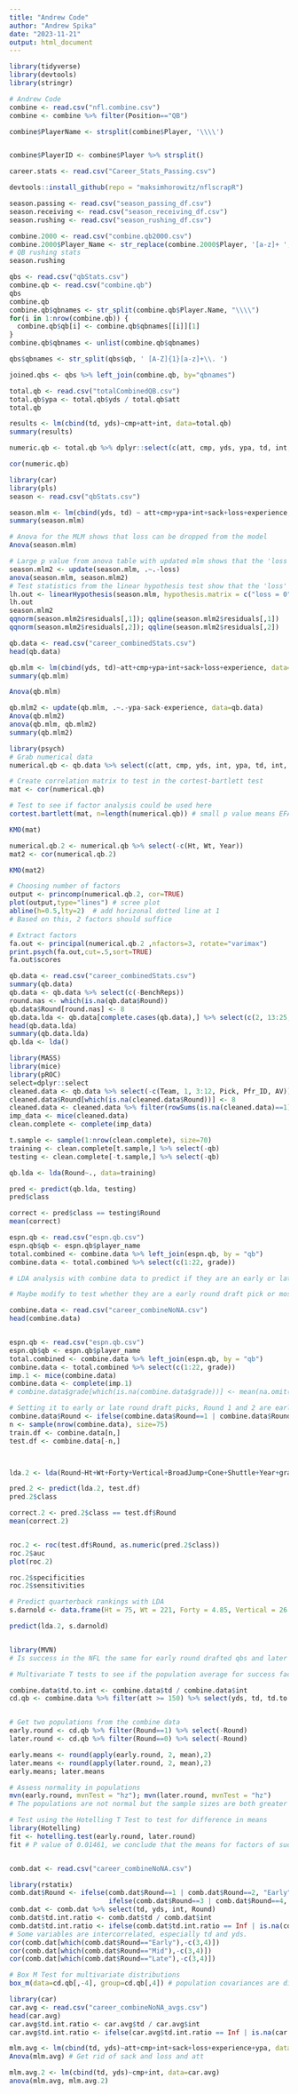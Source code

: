 ```yaml
---
title: "Andrew Code"
author: "Andrew Spika"
date: "2023-11-21"
output: html_document
---
```


```r
library(tidyverse)
library(devtools)
library(stringr)
```


```r
# Andrew Code
combine <- read.csv("nfl.combine.csv")
combine <- combine %>% filter(Position=="QB")

combine$PlayerName <- strsplit(combine$Player, '\\\\')


combine$PlayerID <- combine$Player %>% strsplit()

career.stats <- read.csv("Career_Stats_Passing.csv")

```

```r
devtools::install_github(repo = "maksimhorowitz/nflscrapR")

```

```r
season.passing <- read.csv("season_passing_df.csv")
season.receiving <- read.csv("season_receiving_df.csv")
season.rushing <- read.csv("season_rushing_df.csv")
```

```r
combine.2000 <- read.csv("combine.qb2000.csv")
combine.2000$Player_Name <- str_replace(combine.2000$Player, '[a-z]+ ', '.')
# QB rushing stats
season.rushing


```

```r
qbs <- read.csv("qbStats.csv")
combine.qb <- read.csv("combine.qb")
qbs
combine.qb
combine.qb$qbnames <- str_split(combine.qb$Player.Name, "\\\\")
for(i in 1:nrow(combine.qb)) {
  combine.qb$qb[i] <- combine.qb$qbnames[[i]][1]
}
combine.qb$qbnames <- unlist(combine.qb$qbnames)

qbs$qbnames <- str_split(qbs$qb, ' [A-Z]{1}[a-z]+\\. ')

joined.qbs <- qbs %>% left_join(combine.qb, by="qbnames")

```

```r
total.qb <- read.csv("totalCombinedQB.csv")
total.qb$ypa <- total.qb$yds / total.qb$att
total.qb

results <- lm(cbind(td, yds)~cmp+att+int, data=total.qb)
summary(results)

numeric.qb <- total.qb %>% dplyr::select(c(att, cmp, yds, ypa, td, int, sack, loss, game_points, Ht, Wt, Forty, Vertical, BroadJump, Year, Cone, Shuttle))

cor(numeric.qb)
```

```r
library(car)
library(pls)
season <- read.csv("qbStats.csv")

season.mlm <- lm(cbind(yds, td) ~ att+cmp+ypa+int+sack+loss+experience, data=season)
summary(season.mlm)

# Anova for the MLM shows that loss can be dropped from the model
Anova(season.mlm)

# Large p value from anova table with updated mlm shows that the 'loss' variable can be dropped because the model fits as well
season.mlm2 <- update(season.mlm, .~.-loss)
anova(season.mlm, season.mlm2)
# Test statistics from the linear hypothesis test show that the 'loss' variable can be dropped
lh.out <- linearHypothesis(season.mlm, hypothesis.matrix = c("loss = 0"))
lh.out
season.mlm2
qqnorm(season.mlm2$residuals[,1]); qqline(season.mlm2$residuals[,1])
qqnorm(season.mlm2$residuals[,2]); qqline(season.mlm2$residuals[,2])
```

```r
qb.data <- read.csv("career_combinedStats.csv")
head(qb.data)

qb.mlm <- lm(cbind(yds, td)~att+cmp+ypa+int+sack+loss+experience, data=qb.data)
summary(qb.mlm)

Anova(qb.mlm)

qb.mlm2 <- update(qb.mlm, .~.-ypa-sack-experience, data=qb.data)
Anova(qb.mlm2)
anova(qb.mlm, qb.mlm2)
summary(qb.mlm2)
```

```r
library(psych)
# Grab numerical data
numerical.qb <- qb.data %>% select(c(att, cmp, yds, int, ypa, td, int, sack, loss, game_points, experience, Ht, Wt, Year))

# Create correlation matrix to test in the cortest-bartlett test
mat <- cor(numerical.qb)

# Test to see if factor analysis could be used here
cortest.bartlett(mat, n=length(numerical.qb)) # small p value means EFA may be useful here

KMO(mat)

numerical.qb.2 <- numerical.qb %>% select(-c(Ht, Wt, Year))
mat2 <- cor(numerical.qb.2)

KMO(mat2)

# Choosing number of factors
output <- princomp(numerical.qb.2, cor=TRUE)
plot(output,type="lines") # scree plot 
abline(h=0.5,lty=2)  # add horizonal dotted line at 1
# Based on this, 2 factors should suffice

# Extract factors
fa.out <- principal(numerical.qb.2 ,nfactors=3, rotate="varimax")
print.psych(fa.out,cut=.5,sort=TRUE)
fa.out$scores
```

```r
qb.data <- read.csv("career_combinedStats.csv")
summary(qb.data)
qb.data <- qb.data %>% select(c(-BenchReps))
round.nas <- which(is.na(qb.data$Round))
qb.data$Round[round.nas] <- 8
qb.data.lda <- qb.data[complete.cases(qb.data),] %>% select(c(2, 13:25, -Team, -Pfr_ID, -Pick))
head(qb.data.lda)
summary(qb.data.lda)
qb.lda <- lda()
```

```r
library(MASS)
library(mice)
library(pROC)
select=dplyr::select
cleaned.data <- qb.data %>% select(-c(Team, 1, 3:12, Pick, Pfr_ID, AV))
cleaned.data$Round[which(is.na(cleaned.data$Round))] <- 8 
cleaned.data <- cleaned.data %>% filter(rowSums(is.na(cleaned.data)==1)<=2)
imp_data <- mice(cleaned.data)
clean.complete <- complete(imp_data)

t.sample <- sample(1:nrow(clean.complete), size=70)
training <- clean.complete[t.sample,] %>% select(-qb)
testing <- clean.complete[-t.sample,] %>% select(-qb)

qb.lda <- lda(Round~., data=training)

pred <- predict(qb.lda, testing)
pred$class

correct <- pred$class == testing$Round
mean(correct)

```

```r
espn.qb <- read.csv("espn.qb.csv")
espn.qb$qb <- espn.qb$player_name
total.combined <- combine.data %>% left_join(espn.qb, by = "qb")
combine.data <- total.combined %>% select(c(1:22, grade))
```


```r
# LDA analysis with combine data to predict if they are an early or late round draft pick

# Maybe modify to test whether they are a early round draft pick or most likely a starter for the team compared to a later pick most likely not a starter

combine.data <- read.csv("career_combineNoNA.csv")
head(combine.data)


espn.qb <- read.csv("espn.qb.csv")
espn.qb$qb <- espn.qb$player_name
total.combined <- combine.data %>% left_join(espn.qb, by = "qb")
combine.data <- total.combined %>% select(c(1:22, grade))
imp.1 <- mice(combine.data)
combine.data <- complete(imp.1)
# combine.data$grade[which(is.na(combine.data$grade))] <- mean(na.omit(combine.data$grade))

# Setting it to early or late round draft picks, Round 1 and 2 are early, 3 and beyond considered late
combine.data$Round <- ifelse(combine.data$Round==1 | combine.data$Round==2, "Early", "Late")
n <- sample(nrow(combine.data), size=75)
train.df <- combine.data[n,]
test.df <- combine.data[-n,]



lda.2 <- lda(Round~Ht+Wt+Forty+Vertical+BroadJump+Cone+Shuttle+Year+grade, data=combine.data)

pred.2 <- predict(lda.2, test.df)
pred.2$class

correct.2 <- pred.2$class == test.df$Round
mean(correct.2)


roc.2 <- roc(test.df$Round, as.numeric(pred.2$class))
roc.2$auc
plot(roc.2)

roc.2$specificities
roc.2$sensitivities

# Predict quarterback rankings with LDA
s.darnold <- data.frame(Ht = 75, Wt = 221, Forty = 4.85, Vertical = 26.5, BroadJump = 105, Cone = 6.96, Shuttle = 4.4, Year = 2018, grade = 94)

predict(lda.2, s.darnold)



```

```r

library(MVN)
# Is success in the NFL the same for early round drafted qbs and later round drafted qbs?

# Multivariate T tests to see if the population average for success factors like yards and touchdowns are the same for different round draft picks

combine.data$td.to.int <- combine.data$td / combine.data$int
cd.qb <- combine.data %>% filter(att >= 150) %>% select(yds, td, td.to.int, Round)


# Get two populations from the combine data
early.round <- cd.qb %>% filter(Round==1) %>% select(-Round)
later.round <- cd.qb %>% filter(Round==0) %>% select(-Round)

early.means <- round(apply(early.round, 2, mean),2)
later.means <- round(apply(later.round, 2, mean),2)
early.means; later.means

# Assess normality in populations
mvn(early.round, mvnTest = "hz"); mvn(later.round, mvnTest = "hz") 
# The populations are not normal but the sample sizes are both greater than 30 to compensate for non-normality

# Test using the Hotelling T Test to test for difference in means
library(Hotelling)
fit <- hotelling.test(early.round, later.round)
fit # P value of 0.01461, we conclude that the means for factors of success is different in quarterbacks drafted in early rounds compared to later rounds.



```

```r
comb.dat <- read.csv("career_combineNoNA.csv")

library(rstatix)
comb.dat$Round <- ifelse(comb.dat$Round==1 | comb.dat$Round==2, "Early", 
                         ifelse(comb.dat$Round==3 | comb.dat$Round==4, "Mid", "Late"))
comb.dat <- comb.dat %>% select(td, yds, int, Round)
comb.dat$td.int.ratio <- comb.dat$td / comb.dat$int
comb.dat$td.int.ratio <- ifelse(comb.dat$td.int.ratio == Inf | is.na(comb.dat$td.int.ratio), comb.dat$td, comb.dat$td.int.ratio)
# Some variables are intercorrelated, especially td and yds.
cor(comb.dat[which(comb.dat$Round=="Early"),-c(3,4)])
cor(comb.dat[which(comb.dat$Round=="Mid"),-c(3,4)])
cor(comb.dat[which(comb.dat$Round=="Late"),-c(3,4)])

# Box M Test for multivariate distributions
box_m(data=cd.qb[,-4], group=cd.qb[,4]) # population covariances are different for each group
```


```r
library(car)
car.avg <- read.csv("career_combineNoNA_avgs.csv")
head(car.avg)
car.avg$td.int.ratio <- car.avg$td / car.avg$int
car.avg$td.int.ratio <- ifelse(car.avg$td.int.ratio == Inf | is.na(car.avg$td.int.ratio), car.avg$td, car.avg$td.int.ratio)

mlm.avg <- lm(cbind(td, yds)~att+cmp+int+sack+loss+experience+ypa, data=car.avg)
Anova(mlm.avg) # Get rid of sack and loss and att

mlm.avg.2 <- lm(cbind(td, yds)~cmp+int, data=car.avg)
anova(mlm.avg, mlm.avg.2)

```


